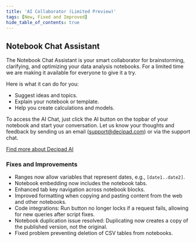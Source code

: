 ```yaml
---
title: 'AI Collaborator (Limited Preview)'
tags: [New, Fixed and Improved]
hide_table_of_contents: true
---
```



<ReleasePost>

## Notebook Chat Assistant

 The Notebook Chat Assistant is your smart collaborator for brainstorming, clarifying, and optimizing your data analysis notebooks. For a limited time we are making it available for everyone to give it a try.
 
 Here is what it can do for you:

* Suggest ideas and topics.
* Explain your notebook or template.
* Help you create calculations and models.

To access the AI Chat, just click the AI button on the topbar of your notebook and start your conversation. Let us know your thoughts and feedback by sending us an email ([support@decipad.com](mailto:support@decipad.com)) or via the support chat.

[Find more about Decipad AI](ai)

### <FancyTitle icon={Hammer}>Fixes and Improvements</FancyTitle>

- Ranges now allow variables that represent dates, e.g., `[date1..date2]`.
- Notebook embedding now includes the notebook tabs.
- Enhanced tab key navigation across notebook blocks.
- Improved formatting when copying and pasting content from the web and other notebooks.
- Code integrations: Run button no longer locks if a request fails, allowing for new queries after script fixes.
- Notebook duplication issue resolved: Duplicating now creates a copy of the published version, not the original.
- Fixed problem preventing deletion of CSV tables from notebooks.

</ReleasePost>
